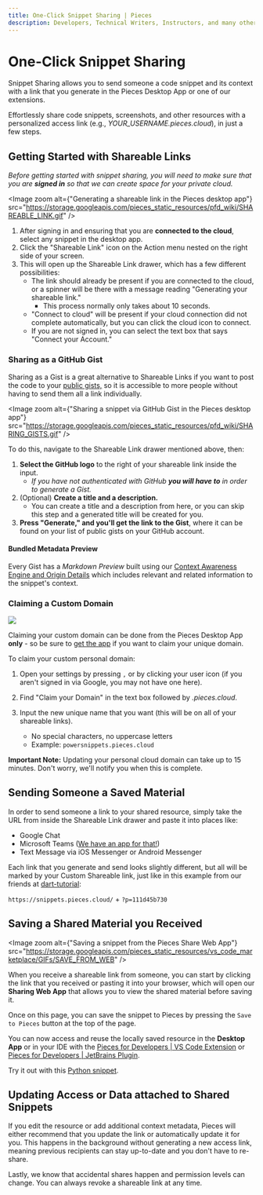 ```yaml
---
title: One-Click Snippet Sharing | Pieces
description: Developers, Technical Writers, Instructors, and many others constantly share developer materials, but adding in relevant context makes this engagement much more impactful.
---
```


<link rel="canonical" href="https://docs.pieces.app/features/one-click-snippet-sharing" />

# One-Click Snippet Sharing
Snippet Sharing allows you to send someone a code snippet and its context with a link that you generate in the Pieces Desktop App or one of our extensions.

Effortlessly share code snippets, screenshots, and other resources with a personalized access link (e.g., _YOUR_USERNAME.pieces.cloud_), in just a few steps.

## Getting Started with Shareable Links
_Before getting started with snippet sharing, you will need to make sure that you are **signed in** so that we can create space for your private cloud._

<Image zoom alt={"Generating a shareable link in the Pieces desktop app"} src="https://storage.googleapis.com/pieces_static_resources/pfd_wiki/SHAREABLE_LINK.gif" />

1. After signing in and ensuring that you are **connected to the cloud**, select any snippet in the desktop app.
2. Click the "Shareable Link" icon on the Action menu nested on the right side of your screen.
3. This will open up the Shareable Link drawer, which has a few different possibilities:
    - The link should already be present if you are connected to the cloud, or a spinner will be there with a message reading "Generating your shareable link."
        - This process normally only takes about 10 seconds.
    - "Connect to cloud" will be present if your cloud connection did not complete automatically, but you can click the cloud icon to connect.
    - If you are not signed in, you can select the text box that says "Connect your Account."

### Sharing as a GitHub Gist
Sharing as a Gist is a great alternative to Shareable Links if you want to post the code to your [public gists,](/product-highlights-and-benefits/import-gists-from-github) so it is accessible to more people without having to send them all a link individually.

<Image zoom alt={"Sharing a snippet via GitHub Gist in the Pieces desktop app"} src="https://storage.googleapis.com/pieces_static_resources/pfd_wiki/SHARING_GISTS.gif" />

To do this, navigate to the Shareable Link drawer mentioned above, then:

1. **Select the GitHub logo** to the right of your shareable link inside the input.
    - _If you have not authenticated with GitHub **you will have to** in order to generate a Gist._
2. (Optional) **Create a title and a description.**
    - You can create a title and a description from here, or you can skip this step and a generated title will be created for you.
3. **Press "Generate," and you'll get the link to the Gist**, where it can be found on your list of public gists on your GitHub account.

#### Bundled Metadata Preview
Every Gist has a _Markdown Preview_ built using our <a target="_blank" href="{{ links.internal.context_awareness_engine.origin_details }}">Context Awareness Engine and Origin Details</a> which includes relevant and related information to the snippet's context.

### Claiming a Custom Domain
<Image zoom src="https://storage.googleapis.com/pieces_static_resources/pfd_wiki/CUSTOM_SUBDOMAIN.gif" />

Claiming your custom domain can be done from the Pieces Desktop App **only** - so be sure to [get the app](/installtion-getting-started/what-am-i-installing) if you want to claim your unique domain.

To claim your custom personal domain:
1. Open your settings by pressing ` , ` or by clicking your user icon (if you aren't signed in via Google, you may not have one here).
2. Find "Claim your Domain" in the text box followed by _.pieces.cloud_.
3. Input the new unique name that you want (this will be on all of your shareable links).

    - No special characters, no uppercase letters
    - Example: ` powersnippets.pieces.cloud `

**Important Note:** Updating your personal cloud domain can take up to 15 minutes. Don't worry, we'll notify you when this is complete.

## Sending Someone a Saved Material
In order to send someone a link to your shared resource, simply take the URL from inside the Shareable Link drawer and paste it into places like:
- Google Chat
- Microsoft Teams ([We have an app for that!](/extensions-plugins/teams))
- Text Message via iOS Messenger or Android Messenger

Each link that you generate and send looks slightly different, but all will be marked by your Custom Shareable link, just like in this example from our friends at [dart-tutorial](https://dart-tutorial.com):

`https://snippets.pieces.cloud/` + `?p=111d45b730`

## Saving a Shared Material you Received
<Image zoom alt={"Saving a snippet from the Pieces Share Web App"} src="https://storage.googleapis.com/pieces_static_resources/vs_code_marketplace/GIFs/SAVE_FROM_WEB" />

When you receive a shareable link from someone, you can start by clicking the link that you received or pasting it into your browser, which will open our **Sharing Web App** that allows you to view the shared material before saving it.

Once on this page, you can save the snippet to Pieces by pressing the ` Save to Pieces ` button at the top of the page.

You can now access and reuse the locally saved resource in the **Desktop App** or in your IDE with the <a target="_blank" href="{{ links.extensions.vscode }}">Pieces for Developers | VS Code Extension</a> or <a target="_blank" href="{{ links.extensions.jetbrains }}">Pieces for Developers | JetBrains Plugin</a>.

Try it out with this [Python snippet](https://python.pieces.cloud/?p=8711459369).

## Updating Access or Data attached to Shared Snippets
If you edit the resource or add additional context metadata, Pieces will either recommend that you update the link or automatically update it for you. This happens in the background without generating a new access link, meaning previous recipients can stay up-to-date and you don't have to re-share.

Lastly, we know that accidental shares happen and permission levels can change. You can always revoke a shareable link at any time.
